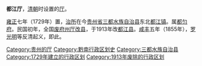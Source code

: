 {{unreferenced|time=2019-03-05T08:58:55+00:00}}
'''都江厅'''，[[清朝|清朝]]时设置的[[厅_(行政区划)|厅]]。

[[雍正|雍正]]七年（1729年）置，[[治所|治所]]在今[[贵州省|贵州省]][[三都水族自治县|三都水族自治县]]东北[[都江镇|都江镇]]。属[[都匀府|都匀府]]。民国初年，全国[[废府州厅改县|废府州厅改县]]，于1913年改[[都江县|都江县]]。[[咸丰_(年号)|咸丰]]五年（1855年），[[罗光明|罗光明]]等反清起义，即此。 

{{清朝行政区划小作品}}
[[Category:贵州的厅|Category:贵州的厅]]
[[Category:黔南行政区划史|Category:黔南行政区划史]]
[[Category:三都水族自治县|Category:三都水族自治县]]
[[Category:1729年建立的行政区划|Category:1729年建立的行政区划]]
[[Category:1913年废除的行政区划|Category:1913年废除的行政区划]]